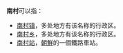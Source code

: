 '''南村'''可以指：
*[[南村镇|南村镇]]，多处地方有该名称的行政区。
*[[南村乡|南村乡]]，多处地方有该名称的行政区。
*[[南村站|南村站]]，[[朝鮮|朝鮮]]的一個鐵路車站。
{{消歧义}}